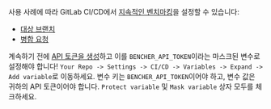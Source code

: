 사용 사례에 따라 GitLab CI/CD에서 [지속적인 벤치마킹][continuous benchmarking]을 설정할 수 있습니다:

- [대상 브랜치](#target-branch)
- [병합 요청](#merge-requests)

계속하기 전에 [API 토큰을 생성][created an api token]하고 이를 `BENCHER_API_TOKEN`이라는 마스크된 변수로 설정해야 합니다! `Your Repo -> Settings -> CI/CD -> Variables -> Expand -> Add variable`로 이동하세요. 변수 키는 `BENCHER_API_TOKEN`이어야 하고, 변수 값은 귀하의 API 토큰이어야 합니다. `Protect variable` 및 `Mask variable` 상자 모두를 체크하세요.

[continuous benchmarking]: /ko/docs/explanation/continuous-benchmarking/
[created an api token]: /ko/docs/tutorial/quick-start/#create-an-api-token

[target branch]: #target-branch
[merge requests]: #merge-requests